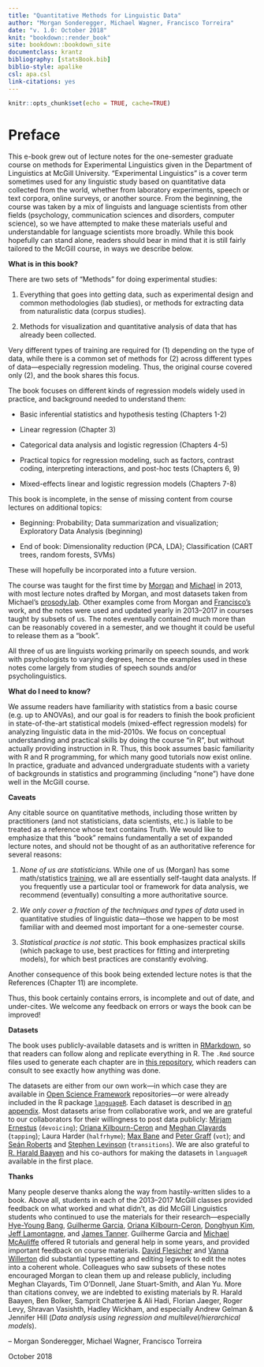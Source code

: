 ```yaml
---
title: "Quantitative Methods for Linguistic Data"
author: "Morgan Sonderegger, Michael Wagner, Francisco Torreira"
date: "v. 1.0: October 2018"
knit: "bookdown::render_book"
site: bookdown::bookdown_site
documentclass: krantz
bibliography: [statsBook.bib]
biblio-style: apalike
csl: apa.csl
link-citations: yes
---
```




<script src="js/hideOutput.js"></script>

<script type="text/x-mathjax-config">
MathJax.Hub.Config({
  TeX: { 
      equationNumbers: {
             autoNumber: "all",
      } 
  }
});
</script>

```r
knitr::opts_chunk$set(echo = TRUE, cache=TRUE)
```

# Preface{-}

This e-book grew out of lecture notes for the one-semester graduate course on methods for  Experimental Linguistics given in the Department of Linguistics at McGill University. "Experimental Linguistics" is a cover term sometimes used for any linguistic study based on quantitative data collected from the world, whether from laboratory experiments, speech or text corpora, online surveys, or another source. From the beginning, the course was taken by a mix of linguists and language scientists from other fields (psychology, communication sciences and disorders, computer science), so we have attempted to make these materials useful and understandable for language scientists more broadly.  While this book hopefully can stand alone, readers should bear in mind that it is still fairly tailored to the McGill course, in ways we describe below.

**What is in this book?**

There are two sets of "Methods" for doing experimental studies: 

1. Everything that goes into getting data, such as experimental design and common methodologies (lab studies), or methods for extracting data from naturalistic data (corpus studies).

2. Methods for visualization and quantitative analysis of data that has already been collected.

Very different types of training are required for (1) depending on the type of data, while there is a common set of methods for (2) across different types of data---especially regression modeling. Thus, the original course covered only (2), and the book shares this focus. 

The book focuses on different kinds of regression models widely used in practice, and background needed to understand them:

* Basic inferential statistics and hypothesis testing (Chapters 1-2)

* Linear regression (Chapter 3)

* Categorical data analysis and logistic regression (Chapters 4-5)

* Practical topics for regression modeling, such as factors, contrast coding, interpreting interactions, and post-hoc tests (Chapters 6, 9)

* Mixed-effects linear and logistic regression models (Chapters 7-8)

This book is incomplete, in the sense of missing content from course lectures on additional topics:

* Beginning: Probability; Data summarization and visualization; Exploratory Data Analysis (beginning)

* End of book: Dimensionality reduction (PCA, LDA); Classification (CART trees, random forests, SVMs)

These will hopefully be incorporated into a future version.

The course was taught for the first time by [Morgan](http://people.linguistics.mcgill.ca/~morgan/) and [Michael](https://www.mcgill.ca/linguistics/people-0/faculty/wagner) in 2013, with most lecture notes drafted by Morgan, and most datasets taken from Michael's [prosody.lab](http://prosodylab.org/lab/). Other examples come from Morgan and [Francisco's](https://www.mcgill.ca/linguistics/people-0/faculty/francisco-torreira) work, and the notes were used and updated yearly in 2013--2017 in courses taught by subsets of us.  The notes eventually contained much more than can be reasonably covered in a semester, and we thought it could be useful to release them as a "book".

All three of us are linguists working primarily on speech sounds, and work with psychologists to varying degrees, hence the examples used in these notes come largely from studies of speech sounds and/or psycholinguistics.

**What do I need to know?**

We assume readers have familiarity with statistics from a basic course (e.g. up to ANOVAs), and our goal is for readers to finish the book proficient in state-of-the-art statistical models (mixed-effect regression models) for analyzing linguistic data in the mid-2010s. We focus on conceptual understanding and practical skills by doing the course "in R", but without actually providing instruction in R. Thus, this book assumes basic familiarity with R and R programming, for which many good tutorials now exist online. In practice, graduate and advanced undergraduate students with a variety of backgrounds in statistics and programming (including "none") have done well in the McGill course.

**Caveats**

Any citable source on quantitative methods, including those written by practitioners (and not statisticians, data scientists, etc.) is liable to be treated as a reference whose text contains Truth.  We would like to emphasize that this "book" remains fundamentally a set of expanded lecture notes, and should not be thought of as an authoritative reference for several reasons:

1. *None of us are statisticians*. While one of us (Morgan) has some math/statistics [training](https://www.maths.cam.ac.uk/postgrad/prospective/part-iii), we all are essentially self-taught data analysts.  If you frequently use a particular tool or framework for data analysis, we recommend (eventually) consulting a more authoritative source.

2.  *We only cover a fraction of the techniques and types of data* used in quantitative studies of linguistic data---those we happen to be most familiar with and deemed most important for a one-semester course.

3. *Statistical practice is not static*.  This book emphasizes practical skills (which package to use, best practices for fitting and interpreting models), for which best practices are constantly evolving.

Another consequence of this book being extended lecture notes is that the References (Chapter 11) are incomplete.

Thus, this book certainly contains errors, is incomplete and out of date, and under-cites.  We welcome any feedback on errors or ways the book can be improved!


**Datasets**

The book uses publicly-available datasets and is written in [RMarkdown](https://rmarkdown.rstudio.com/), so that readers can follow along and replicate everything in R. The `.Rmd` source files used to generate each chapter are in [this repository](https://github.com/mlml/stats_book), which readers can consult to see exactly how anything was done.  

The datasets are either from our own work---in which case they are available in [Open Science Framework](https://osf.io) repositories---or were already included in the R package [`languageR`](https://cran.r-project.org/web/packages/languageR/index.html).  Each dataset is described in [an appendix](#datasets-appendix). Most datasets arise from collaborative work, and we are grateful to our collaborators for their willingness to post data publicly:  [Mirjam Ernestus](http://www.mirjamernestus.nl/Ernestus/Home.php) (`devoicing`); [Oriana Kilbourn-Ceron](http://people.linguistics.mcgill.ca/~oriana.kilbourn-ceron/) and [Meghan Clayards](https://www.mcgill.ca/linguistics/people-0/faculty/clayards) (`tapping`); Laura Harder (`halfrhyme`); [Max Bane](https://www.linkedin.com/in/max-bane-b1211aa9) and [Peter Graff](https://www.linkedin.com/in/peter-graff-13bb6a63/?originalSubdomain=at) (`vot`); and [Seán Roberts](http://www.bristol.ac.uk/school-of-arts/people/sean-g-roberts/index.html) and [Stephen Levinson](https://www.mpi.nl/people/levinson-stephen) (`transitions`).
We are also grateful to [R. Harald Baayen](http://www.sfs.uni-tuebingen.de/~hbaayen/contact.html) and his co-authors for making the datasets in `languageR` available in the first place.  

**Thanks**

Many people deserve thanks along the way from hastily-written slides to a book.  Above all, students in each of the 2013--2017 McGill classes provided feedback on what worked and what didn't, as did McGill Linguistics students who continued to use the materials for their research---especially [Hye-Young Bang](https://hyeyoungbang.wordpress.com/), [Guilherme Garcia](https://guilhermegarcia.github.io/), [Oriana Kilbourn-Ceron](http://people.linguistics.mcgill.ca/~oriana.kilbourn-ceron/), [Donghyun Kim](http://dkim.rbind.io/), [Jeff Lamontagne](http://mcgill.academia.edu/JeffreyLamontagne), and [James Tanner](http://people.linguistics.mcgill.ca/~james.tanner/).  Guilherme Garcia and [Michael McAuliffe](http://mmcauliffe.github.io/) offered R tutorials and general help in some years, and provided important feedback on course materials.  [David Flesicher](https://www.linkedin.com/in/fleischerdavid/?originalSubdomain=ca)  and [Vanna Willerton](https://secureweb.mcgill.ca/linguistics/people-0/students) did substantial typesetting and editing legwork to edit the notes into a coherent whole.  Colleagues who saw subsets of these notes encouraged Morgan to clean them up and release publicly, including Meghan Clayards, Tim O'Donnell, Jane Stuart-Smith, and Alan Yu.  More than citations convey, we are indebted to existing materials by R. Harald Baayen, Ben Bolker, Samprit Chatterjee & Ali Hadi, Florian Jaeger, Roger Levy, Shravan Vasishth, Hadley Wickham, and especially Andrew Gelman & Jennifer Hill (*Data analysis using regression and multilevel/hierarchical models*).


<!-- TODO FUTURE: I don't think this is actually the case anymore..? unless probability chapter incorporated? -->
<!-- We thank James Kirby for permission to incorporate some material from a statistics course module co-taught with Morgan at University of Chicago in 2010. -->

-- Morgan Sonderegger, Michael Wagner, Francisco Torreira

October 2018